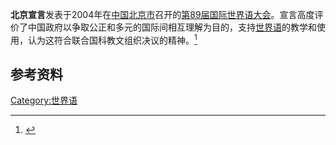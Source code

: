 {{For|[[第四次世界妇女大会|第四次世界妇女大会]]通过的北京宣言|北京宣言 (1995年)}}
'''北京宣言'''发表于2004年在[[中华人民共和国|中国]][[北京市|北京市]]召开的[[第89届国际世界语大会|第89届国际世界语大会]]。宣言高度评价了中国政府以争取公正和多元的国际间相互理解为目的，支持[[世界语|世界语]]的教学和使用，认为这符合联合国科教文组织决议的精神。<ref>{{Cite web |url=http://www.people.com.cn/GB/guoji/8212/35340/index.html |title=第89届国际世界语大会北京召开 |accessdate=2010-09-06 |archive-date=2010-04-23 |archive-url=https://web.archive.org/web/20100423030852/http://www.people.com.cn/GB/guoji/8212/35340/index.html |dead-url=no }}</ref>

==参考资料==
{{reflist}}

{{Lang-stub}}

[[Category:世界语|Category:世界语]]
